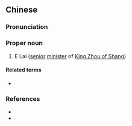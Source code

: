{{also|恶来}}
==Chinese==
{{zh-forms|s=恶来}}

===Pronunciation===
{{zh-pron
|m=È Lái
|cat=pn
}}

===Proper noun===
{{zh-proper noun}}

# E Lai ([[senior]] [[minister]] of [[w:King Zhou of Shang|King Zhou of Shang]])

====Related terms====
* {{l|zh|典韋}}

===References===
* {{pedialite|典韋|lang=zh}}
* {{pedialite|Dian Wei}}